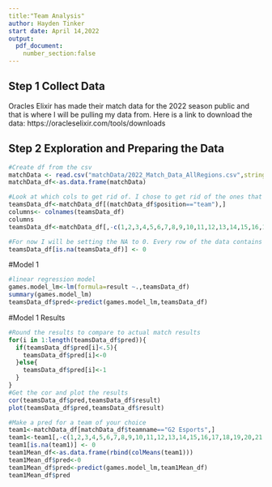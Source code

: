 ```yaml
---
title:"Team Analysis"
author: Hayden Tinker
start date: April 14,2022
output:
  pdf_document:
    number_section:false
---
```


## Step 1 Collect Data
  Oracles Elixir has made their match data for the 2022 season public and that is where I will be pulling my data from. Here is a link to download the data: https://oracleselixir.com/tools/downloads
  
## Step 2 Exploration and Preparing the Data
```r
#Create df from the csv
matchData <- read.csv("matchData/2022_Match_Data_AllRegions.csv",stringsAsFactors=TRUE)
matchData_df<-as.data.frame(matchData)
```

```r
#Look at which cols to get rid of. I chose to get rid of the ones that have nothing to do with the game.
teamsData_df<-matchData_df[(matchData_df$position=="team"),]
columns<- colnames(teamsData_df)
columns
teamsData_df<-matchData_df[,-c(1,2,3,4,5,6,7,8,9,10,11,12,13,14,15,16,17,18,19,20,21,22,23,24)]

#For now I will be setting the NA to 0. Every row of the data contains at least 1 NA. I will take care of the NA later on when I try to improve the model,.
teamsData_df[is.na(teamsData_df)] <- 0
```



#Model 1
```r

#linear regression model
games.model_lm<-lm(formula=result ~.,teamsData_df)
summary(games.model_lm)
teamsData_df$pred<-predict(games.model_lm,teamsData_df)


```

#Model 1 Results
```r
#Round the results to compare to actual match results
for(i in 1:length(teamsData_df$pred)){
  if(teamsData_df$pred[i]<.5){
    teamsData_df$pred[i]<-0
  }else{
    teamsData_df$pred[i]<-1
  }
}
#Get the cor and plot the results
cor(teamsData_df$pred,teamsData_df$result)
plot(teamsData_df$pred,teamsData_df$result)
```


```r
#Make a pred for a team of your choice
team1<-matchData_df[matchData_df$teamname=="G2 Esports",]
team1<-team1[,-c(1,2,3,4,5,6,7,8,9,10,11,12,13,14,15,16,17,18,19,20,21,22,23,24)]
team1[is.na(team1)] <- 0
team1Mean_df<-as.data.frame(rbind(colMeans(team1)))
team1Mean_df$pred<-0
team1Mean_df$pred<-predict(games.model_lm,team1Mean_df)
team1Mean_df$pred

```
